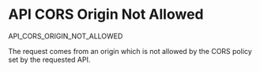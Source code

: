 # API CORS Origin Not Allowed

<Summary>API_CORS_ORIGIN_NOT_ALLOWED</Summary>

The request comes from an origin which is not allowed by the CORS policy set by the requested API.
